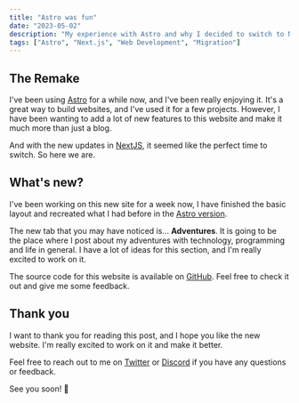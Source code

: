 ---
title: "Astro was fun"
date: "2023-05-02"
description: "My experience with Astro and why I decided to switch to Next.js for my personal website."
tags: ["Astro", "Next.js", "Web Development", "Migration"]
---

## The Remake

I've been using [Astro](https://astro.build) for a while now, and I've been really enjoying it. It's a great way to build websites, and I've used it for a few projects. However, I have been wanting to add a lot of new features to this website and make it much more than just a blog.

And with the new updates in [NextJS](https://nextjs.org/), it seemed like the perfect time to switch. So here we are.

## What's new?

I've been working on this new site for a week now, I have finished the basic layout and recreated what I had before in the [Astro version](https://nirlep.netlify.app/).

The new tab that you may have noticed is... **Adventures**. It is going to be the place where I post about my adventures with technology, programming and life in general. I have a lot of ideas for this section, and I'm really excited to work on it.

The source code for this website is available on [GitHub](https://github.com/Nirlep5252/website). Feel free to check it out and give me some feedback.

## Thank you

I want to thank you for reading this post, and I hope you like the new website. I'm really excited to work on it and make it better.

Feel free to reach out to me on [Twitter](https://twitter.com/Nirlep_5252_) or [Discord](https://discord.gg/9rYbc54KtY) if you have any questions or feedback.

See you soon! 👋
